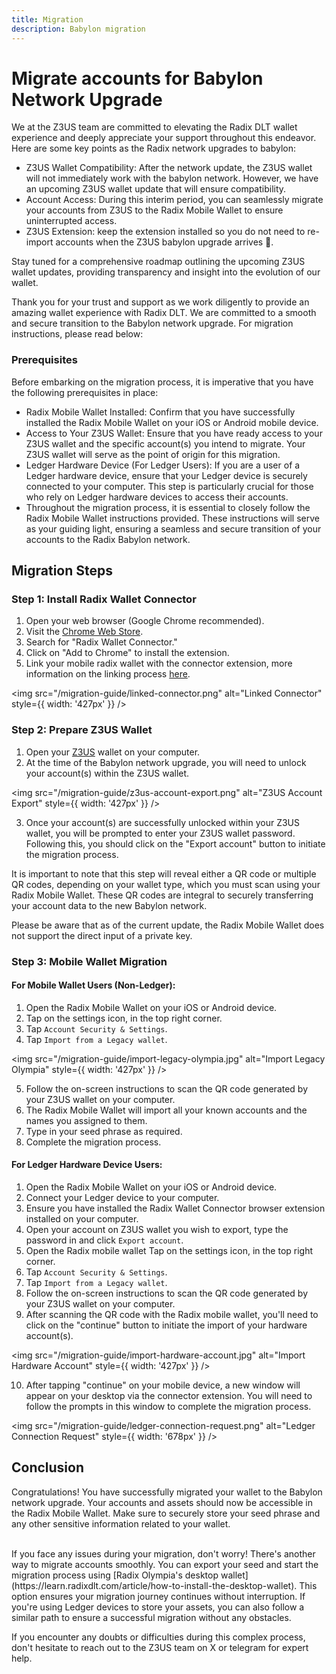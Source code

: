```yaml
---
title: Migration
description: Babylon migration
---
```


# Migrate accounts for Babylon Network Upgrade

We at the Z3US team are committed to elevating the Radix DLT wallet experience and deeply appreciate your support throughout this endeavor.
Here are some key points as the Radix network upgrades to babylon:

- Z3US Wallet Compatibility: After the network update, the Z3US wallet will not immediately work with the babylon network. However, we have an upcoming Z3US wallet update that will ensure compatibility.
- Account Access: During this interim period, you can seamlessly migrate your accounts from Z3US to the Radix Mobile Wallet to ensure uninterrupted access.
- Z3US Extension: keep the extension installed so you do not need to re-import accounts when the Z3US babylon upgrade arrives 🚀.

Stay tuned for a comprehensive roadmap outlining the upcoming Z3US wallet updates, providing transparency and insight into the evolution of our wallet.

Thank you for your trust and support as we work diligently to provide an amazing wallet experience with Radix DLT. We are committed to a smooth and secure transition to the Babylon network upgrade. For migration instructions, please read below:

### Prerequisites

Before embarking on the migration process, it is imperative that you have the following prerequisites in place:

- Radix Mobile Wallet Installed: Confirm that you have successfully installed the Radix Mobile Wallet on your iOS or Android mobile device.
- Access to Your Z3US Wallet: Ensure that you have ready access to your Z3US wallet and the specific account(s) you intend to migrate. Your Z3US wallet will serve as the point of origin for this migration.
- Ledger Hardware Device (For Ledger Users): If you are a user of a Ledger hardware device, ensure that your Ledger device is securely connected to your computer. This step is particularly crucial for those who rely on Ledger hardware devices to access their accounts.
- Throughout the migration process, it is essential to closely follow the Radix Mobile Wallet instructions provided. These instructions will serve as your guiding light, ensuring a seamless and secure transition of your accounts to the Radix Babylon network.

## Migration Steps

### Step 1: Install Radix Wallet Connector

1. Open your web browser (Google Chrome recommended).
2. Visit the [Chrome Web Store](https://chrome.google.com/webstore).
3. Search for "Radix Wallet Connector."
4. Click on "Add to Chrome" to install the extension.
5. Link your mobile radix wallet with the connector extension, more information on the linking process [here](https://docs-babylon.radixdlt.com/main/getting-started-developers/wallet/wallet-and-connector-installation.html).

<img src="/migration-guide/linked-connector.png" alt="Linked Connector" style={{ width: '427px' }} />

### Step 2: Prepare Z3US Wallet

1. Open your [Z3US](https://chrome.google.com/webstore/detail/z3us/icpikagpkkbldbfjlbefnmmmcohbjije) wallet on your computer.
2. At the time of the Babylon network upgrade, you will need to unlock your account(s) within the Z3US wallet.

<img src="/migration-guide/z3us-account-export.png" alt="Z3US Account Export" style={{ width: '427px' }} />

3. Once your account(s) are successfully unlocked within your Z3US wallet, you will be prompted to enter your Z3US wallet password. Following this, you should click on the "Export account" button to initiate the migration process.

It is important to note that this step will reveal either a QR code or multiple QR codes, depending on your wallet type, which you must scan using your Radix Mobile Wallet. These QR codes are integral to securely transferring your account data to the new Babylon network.

Please be aware that as of the current update, the Radix Mobile Wallet does not support the direct input of a private key.

### Step 3: Mobile Wallet Migration

#### For Mobile Wallet Users (Non-Ledger):

1. Open the Radix Mobile Wallet on your iOS or Android device.
2. Tap on the settings icon, in the top right corner.
3. Tap `Account Security & Settings`.
4. Tap `Import from a Legacy wallet`.

<img src="/migration-guide/import-legacy-olympia.jpg" alt="Import Legacy Olympia" style={{ width: '427px' }} />

5. Follow the on-screen instructions to scan the QR code generated by your Z3US wallet on your computer.
6. The Radix Mobile Wallet will import all your known accounts and the names you assigned to them.
7. Type in your seed phrase as required.
8. Complete the migration process.

#### For Ledger Hardware Device Users:

1. Open the Radix Mobile Wallet on your iOS or Android device.
2. Connect your Ledger device to your computer.
3. Ensure you have installed the Radix Wallet Connector browser extension installed on your computer.
4. Open your account on Z3US wallet you wish to export, type the password in and click `Export account`.
5. Open the Radix mobile wallet Tap on the settings icon, in the top right corner.
6. Tap `Account Security & Settings`.
7. Tap `Import from a Legacy wallet`.
8. Follow the on-screen instructions to scan the QR code generated by your Z3US wallet on your computer.
9. After scanning the QR code with the Radix mobile wallet, you'll need to click on the "continue" button to initiate the import of your hardware account(s).

<img src="/migration-guide/import-hardware-account.jpg" alt="Import Hardware Account" style={{ width: '427px' }} />

10. After tapping "continue" on your mobile device, a new window will appear on your desktop via the connector extension. You will need to follow the prompts in this window to complete the migration process.

<img src="/migration-guide/ledger-connection-request.png" alt="Ledger Connection Request" style={{ width: '678px' }} />

## Conclusion

Congratulations! You have successfully migrated your wallet to the Babylon network upgrade. Your accounts and assets should now be accessible in the Radix Mobile Wallet. Make sure to securely store your seed phrase and any other sensitive information related to your wallet.

<br />
If you face any issues during your migration, don't worry! There's another way to migrate accounts smoothly. You can export
your seed and start the migration process using [Radix Olympia's desktop wallet](https://learn.radixdlt.com/article/how-to-install-the-desktop-wallet).
This option ensures your migration journey continues without interruption. If you're using Ledger devices to store your assets,
you can also follow a similar path to ensure a successful migration without any obstacles.

<br />

If you encounter any doubts or difficulties during this complex process, don't hesitate to reach out to the Z3US team on X or telegram for expert help.
